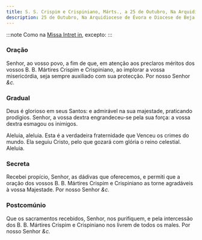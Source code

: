 ```yaml
---
title: S. S. Crispim e Crispiniano, Márts., a 25 de Outubro, Na Arquidiocese de Évora e Diocese de Beja
description: 25 de Outubro, Na Arquidiocese de Évora e Diocese de Beja
---
```


:::note
Como na [Missa Intret in](/missal/comum/6muitosmartires1), excepto:
:::

### Oração

Senhor, ao vosso povo, a fim de que, em atenção aos preclaros méritos dos
vossos B. B. Mártires Crispim e Crispiniano, ao implorar a vossa
misericórdia, seja sempre auxiliado com sua protecção. Por nosso Senhor <em>&c.</em>

### Gradual

Deus é glorioso em seus Santos: e admirável na sua majestade, praticando
prodígios. Senhor, a vossa dextra engrandeceu-se pela sua força: a vossa
dextra esmagou os inimigos.

Aleluia, aleluia. Esta é a verdadeira fraternidade que Venceu os crimes do
mundo. Ela seguiu Cristo, pelo que gozará com glória o reino celestial.
Aleluia.

### Secreta

Recebei propício, Senhor, as dádivas que oferecemos, e permiti que a
oração dos vossos B. B. Mártires Crispim e Crispiniano as torne agradáveis
à vossa Majestade. Por nosso Senhor <em>&c.</em>

### Postcomúnio

Que os sacramentos recebidos, Senhor, nos purifiquem, e pela intercessão
dos B. B. Mártires Crispim e Crispiniano nos livrem de todos os males. Por
nosso Senhor <em>&c.</em>
